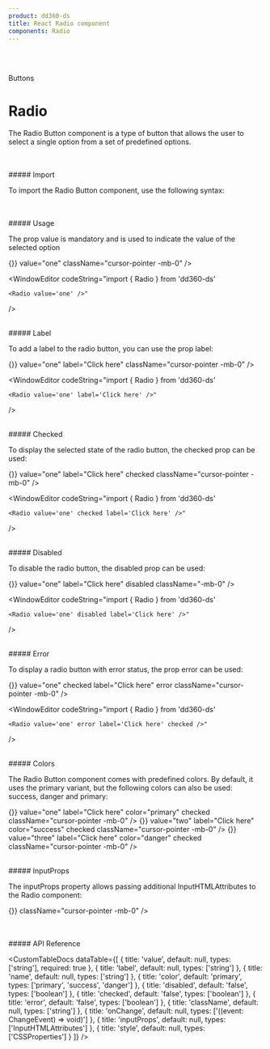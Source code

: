 ```yaml
---
product: dd360-ds
title: React Radio component
components: Radio
---
```


<br />
<br />

<Label>Buttons</Label>

# <span name="floating-nav">Radio</span>

The Radio Button component is a type of button that allows the user to select a single option from a set of predefined options.

<br />
<br />
##### <span name="floating-nav">Import</span>

To import the Radio Button component, use the following syntax:

<WindowEditor codeString="import { Radio } from 'dd360-ds'" />
<WindowEditor codeString="import Radio from 'dd360-ds/Radio'" />

<br />
<br />
##### <span name="floating-nav">Usage</span>

The prop value is mandatory and is used to indicate the value of the selected option

<ContainerComponentDoc className="gap-y-2">
    <Radio onChange={() => {}} value="one" className="cursor-pointer -mb-0" />
</ContainerComponentDoc>

<WindowEditor
    codeString="import { Radio } from 'dd360-ds'

    <Radio value='one' />"

/>

<br />
##### <span name="floating-nav">Label</span>

To add a label to the radio button, you can use the prop label:

<ContainerComponentDoc className="gap-y-2">
    <Radio onChange={() => {}} value="one" label="Click here" className="cursor-pointer -mb-0" />
</ContainerComponentDoc>

<WindowEditor
    codeString="import { Radio } from 'dd360-ds'

    <Radio value='one' label='Click here' />"

/>

<br />
##### <span name="floating-nav">Checked</span>

To display the selected state of the radio button, the checked prop can be used:

<ContainerComponentDoc className="gap-y-2">
    <Radio onChange={() => {}} value="one" label="Click here" checked className="cursor-pointer -mb-0" />
</ContainerComponentDoc>

<WindowEditor
    codeString="import { Radio } from 'dd360-ds'

    <Radio value='one' checked label='Click here' />"

/>

<br />
##### <span name="floating-nav">Disabled</span>

To disable the radio button, the disabled prop can be used:

<ContainerComponentDoc className="gap-y-2">
    <Radio onChange={() => {}} value="one" label="Click here" disabled className="-mb-0" />
</ContainerComponentDoc>

<WindowEditor
    codeString="import { Radio } from 'dd360-ds'

    <Radio value='one' disabled label='Click here' />"

/>

<br />
##### <span name="floating-nav">Error</span>

To display a radio button with error status, the prop error can be used:

<ContainerComponentDoc className="gap-y-2">
    <Radio onChange={() => {}} value="one" checked label="Click here" error className="cursor-pointer -mb-0" />
</ContainerComponentDoc>

<WindowEditor
    codeString="import { Radio } from 'dd360-ds'

    <Radio value='one' error label='Click here' checked />"

/>

<br />
##### <span name="floating-nav">Colors</span>

The Radio Button component comes with predefined colors. By default, it uses the primary variant, but the following colors can also be used: success, danger and
primary:

<ContainerComponentDoc className="gap-y-2">
    <Radio onChange={() => {}} value="one" label="Click here" color="primary" checked className="cursor-pointer -mb-0" />
    <Radio onChange={() => {}} value="two" label="Click here" color="success" checked className="cursor-pointer -mb-0" />
    <Radio onChange={() => {}} value="three" label="Click here" color="danger" checked className="cursor-pointer -mb-0" />
</ContainerComponentDoc>

<WindowEditor
    codeString="import { Radio, RadioGroup } from 'dd360-ds'
      <RadioGroup name='radio-buttons-group' title='Radio Group' row >
      &nbsp;&nbsp;<Radio value='one' label='Click here' color='primary' checked />
      &nbsp;&nbsp;<Radio value='two' label='Click here' color='success' checked />
      &nbsp;&nbsp;<Radio value='three' label='Click here' color='danger' checked />
      </RadioGroup>"
/>

<br />
##### <span name="floating-nav">InputProps</span>

The inputProps property allows passing additional InputHTMLAttributes to the Radio component:

<ContainerComponentDoc className="gap-y-2">
    <Radio value="one" label="Click here" inputProps={{ 'aria-label': 'one' }} onChange={() => {}} className="cursor-pointer -mb-0" />
</ContainerComponentDoc>

<WindowEditor
    codeString="import { Radio } from 'dd360-ds'
    <Radio value='one' inputProps={{ 'aria-label': 'one'}} label='Click here' />"
/>

<br />
<br />
##### <span name="floating-nav">API Reference</span>

<CustomTableDocs
    dataTable={[
        { title: 'value', default: null, types: ['string'], required: true },
        { title: 'label', default: null, types: ['string'] },
        { title: 'name', default: null, types: ['string'] },
        { title: 'color', default: 'primary', types: ['primary', 'success', 'danger'] },
        { title: 'disabled', default: 'false', types: ['boolean'] },
        { title: 'checked', default: 'false', types: ['boolean'] },
        { title: 'error', default: 'false', types: ['boolean'] },
        { title: 'className', default: null, types: ['string'] },
        { title: 'onChange', default: null, types: ['((event: ChangeEvent<HTMLInputElement>) => void)'] },
        { title: 'inputProps', default: null, types: ['InputHTMLAttributes'] },
        { title: 'style', default: null, types: ['CSSProperties'] }
    ]}
/>

<BackAndForwardController />